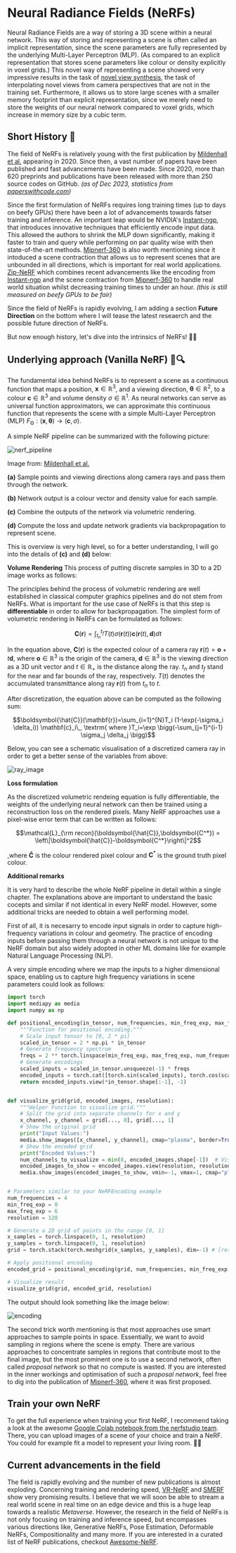 # Neural Radiance Fields (NeRFs)

Neural Radiance Fields are a way of storing a 3D scene within a neural network. This way of storing and representing a scene is often called an implicit representation, since the scene parameters are fully represented by the underlying Multi-Layer Perceptron (MLP). 
(As compared to an explicit representation that stores scene parameters like colour or density explicitly in voxel grids.) 
This novel way of representing a scene showed very impressive results in the task of [novel view synthesis](https://en.wikipedia.org/wiki/View_synthesis), the task of interpolating novel views from camera perspectives that are not in the training set. 
Furthermore, it allows us to store large scenes with a smaller memory footprint than explicit representation, since we merely need to store the weights of our neural network compared to voxel grids, which increase in memory size by a cubic term.

## Short History 📖
The field of NeRFs is relatively young with the first publication by [Mildenhall et al.](https://www.matthewtancik.com/nerf) appearing in 2020. 
Since then, a vast number of papers have been published and fast advancements have been made. 
Since 2020, more than 620 preprints and publications have been released with more than 250 source codes on GitHub. 
*(as of Dec 2023, statistics from [paperswithcode.com](https://paperswithcode.com/method/nerf))*

Since the first formulation of NeRFs requires long training times (up to days on beefy GPUs) there have been a lot of advancements towards fatser training and inference. 
An important leap would be NVIDIA's [Instant-ngp](https://nvlabs.github.io/instant-ngp/), that introduces innovative techniques that efficiently encode input data. 
This allowed the authors to shrink the MLP down significantly, making it faster to train and query while performing on par quality wise with then state-of-the-art methods. 
[Mipnerf-360](https://jonbarron.info/mipnerf360/) is also worth mentioning since it intoduced a scene contraction that allows us to represent scenes that are unbounded in all directions, which is important for real world applications. 
[Zip-NeRF](https://jonbarron.info/zipnerf/) which combines recent advancements like the encoding from [Instant-ngp](https://nvlabs.github.io/instant-ngp/) and the scene contraction from [Mipnerf-360](https://jonbarron.info/mipnerf360/) to handle real world situation whilst decreasing training times to under an hour. 
*(this is still measured on beefy GPUs to be fair)*

Since the field of NeRFs is rapidly evolving, I am adding a section **Future Direction** on the bottom where I will tease the latest reseaerch and the possible future direction of NeRFs.

But now enough history, let's dive into the intrinsics of NeRFs! 🚀🚀


## Underlying approach (Vanilla NeRF) 📘🔍
The fundamental idea behind NeRFs is to represent a scene as a continuous function that maps a position, $\mathbf{x} \in \mathbb{R}^{3}$, and a viewing direction, $\boldsymbol{\theta} \in \mathbb{R}^{2}$, to a colour $\mathbf{c} \in \mathbb{R}^{3}$ and volume density $\sigma \in \mathbb{R}^{1}$. 
As neural networks can serve as universal function approximators, we can approximate this continuous function that represents the scene with a simple Multi-Layer Perceptron (MLP) $F_{\mathrm{\Theta}} : (\mathbf{x}, \boldsymbol{\theta}) \to (\mathbf{c},\sigma)$.

A simple NeRF pipeline can be summarized with the following picture:

![nerf_pipeline](https://huggingface.co/datasets/hf-vision/course-assets/blob/main/nerf_pipeline.png)

Image from: [Mildenhall et al.](https://www.matthewtancik.com/nerf)

**(a)** Sample points and viewing directions along camera rays and pass them through the network.

**(b)** Network output is a colour vector and density value for each sample.

**(c)** Combine the outputs of the network via volumetric rendering. 

**(d)** Compute the loss and update network gradients via backpropagation to represent scene.

This is overview is very high level, so for a better understanding, I will go into the details of 
**(c)** and **(d)** below:

**Volume Rendering**
This process of putting discrete samples in 3D to a 2D image works as follows:

The principles behind the process of volumetric rendering are well established in classical computer graphics pipelines and do not stem from NeRFs. 
What is important for the use case of NeRFs is that this step is **differentiable** in order to allow for backpropagation. The simplest form of volumetric rendering in NeRFs can be formulated as follows:

$$\mathbf{C}(\mathbf{r}) = \int_{t_n}^{t_f}T(t)\sigma(\mathbf{r}(t))\mathbf{c}(\mathbf{r}(t),\mathbf{d})dt$$

In the equation above, $\mathbf{C}(\mathbf{r})$ is the expected colour of a camera ray $\mathbf{r}(t)=\mathbf{o}+t\mathbf{d}$, where $\mathbf{o} \in \mathbb{R}^{3}$ is the origin of the camera, $\boldsymbol{d} \in \mathbb{R}^{3}$ is the viewing direction as a 3D unit vector and $t \in \mathbb{R}_+$ is the distance along the ray. 
$t_n$ and $t_f$ stand for the near and far bounds of the ray, respectively. 
$T(t)$ denotes the accumulated transmittance along ray $\mathbf{r}(t)$ from $t_n$ to $t$.

After discretization, the equation above can be computed as the following sum:

$$\boldsymbol{\hat{C}}(\mathbf{r})=\sum_{i=1}^{N}T_i (1-\exp(-\sigma_i \delta_i)) \mathbf{c}_i\,, \textrm{ where }T_i=\exp \bigg(-\sum_{j=1}^{i-1} \sigma_j \delta_j \bigg)$$

Below, you can see a schematic visualisation of a discretized camera ray in order to get a better sense of the variables from above:

![ray_image](https://huggingface.co/datasets/hf-vision/course-assets/blob/main/nerf_ray_visualisation.png)

**Loss formulation**

As the discretized volumetric rendeing equation is fully differentiable, the weights of the underlying neural network can then be trained using a reconstruction loss on the rendered pixels. 
Many NeRF approaches use a pixel-wise error term that can be written as follows:

$$\mathcal{L}_{\rm recon}(\boldsymbol{\hat{C}},\boldsymbol{C^*}) = \left\|\boldsymbol{\hat{C}}-\boldsymbol{C^*}\right\|^2$$

,where $\boldsymbol{\hat{C}}$ is the colour rendered pixel colour and $\boldsymbol{C}^*$ is the ground truth pixel colour.

**Additional remarks**

It is very hard to describe the whole NeRF pipeline in detail within a single chapter. 
The explanations above are important to understand the basic cocepts and similar if not identical in every NeRF model. 
However, some additional tricks are needed to obtain a well performing model.

First of all, it is necesarry to encode input signals in order to capture high-frequency variations in colour and geometry. 
The practice of encoding inputs before passing them through a neural network is not unique to the NeRF domain but also widely adopted in other ML domains like for example Natural Language Processing (NLP).

A very simple encoding where we map the inputs to a higher dimensional space, enabling us to capture high frequency variations in scene parameters could look as follows:

```python
import torch
import mediapy as media
import numpy as np

def positional_encoding(in_tensor, num_frequencies, min_freq_exp, max_freq_exp):
    """Function for positional encoding."""
    # Scale input tensor to [0, 2 * pi]
    scaled_in_tensor = 2 * np.pi * in_tensor
    # Generate frequency spectrum
    freqs = 2 ** torch.linspace(min_freq_exp, max_freq_exp, num_frequencies, device=in_tensor.device)
    # Generate encodings
    scaled_inputs = scaled_in_tensor.unsqueeze(-1) * freqs
    encoded_inputs = torch.cat([torch.sin(scaled_inputs), torch.cos(scaled_inputs)], dim=-1)
    return encoded_inputs.view(*in_tensor.shape[:-1], -1)


def visualize_grid(grid, encoded_images, resolution):
    """Helper Function to visualize grid."""
    # Split the grid into separate channels for x and y
    x_channel, y_channel = grid[..., 0], grid[..., 1]
    # Show the original grid
    print("Input Values:")
    media.show_images([x_channel, y_channel], cmap="plasma", border=True)
    # Show the encoded grid
    print("Encoded Values:")
    num_channels_to_visualize = min(8, encoded_images.shape[-1])  # Visualize up to 8 channels
    encoded_images_to_show = encoded_images.view(resolution, resolution, -1).permute(2, 0, 1)[:num_channels_to_visualize]
    media.show_images(encoded_images_to_show, vmin=-1, vmax=1, cmap="plasma", border=True)


# Parameters similar to your NeRFEncoding example
num_frequencies = 4
min_freq_exp = 0
max_freq_exp = 6
resolution = 128

# Generate a 2D grid of points in the range [0, 1]
x_samples = torch.linspace(0, 1, resolution)
y_samples = torch.linspace(0, 1, resolution)
grid = torch.stack(torch.meshgrid(x_samples, y_samples), dim=-1) # [resolution, resolution, 2]

# Apply positional encoding
encoded_grid = positional_encoding(grid, num_frequencies, min_freq_exp, max_freq_exp)

# Visualize result
visualize_grid(grid, encoded_grid, resolution)
```

The output should look something like the image below:

![encoding](https://huggingface.co/datasets/hf-vision/course-assets/blob/main/nerf_encodings.png)

The second trick worth mentioning is that most approaches use smart approaches to sample points in space. 
Essentially, we want to avoid sampling in regions where the scene is empty. 
There are various approaches to concentrate samples in regions that contribute most to the final image, but the most prominent one is to use a second network, often called *proposal network* so that no compute is wasted. 
If you are interested in the inner workings and optimisation of such a *proposal network*, feel free to dig into the publication of [Mipnerf-360](https://jonbarron.info/mipnerf360/), where it was first proposed.

## Train your own NeRF
To get the full experience when training your first NeRF, I recommend taking a look at the awesome [Google Colab notebook from the nerfstudio team](https://colab.research.google.com/github/nerfstudio-project/nerfstudio/blob/main/colab/demo.ipynb). 
There, you can upload images of a scene of your choice and train a NeRF. You could for example fit a model to represent your living room. 🎉🎉

## Current advancements in the field
The field is rapidly evolving and the number of new publications is almost exploding. 
Concerning training and rendering speed, [VR-NeRF](https://vr-nerf.github.io) and [SMERF](https://smerf-3d.github.io) show very promising results. 
I believe that we will soon be able to stream a real world scene in real time on an edge device and this is a huge leap towards a realistic *Metaverse*. 
However, the research in the field of NeRFs is not only focusing on training and inference speed, but encompasses various directions like, Generative NeRFs, Pose Estimation, Deformable NeRFs, Compositionality and many more. 
If you are interested in a curated list of NeRF publications, checkout [Awesome-NeRF](https://github.com/awesome-NeRF/awesome-NeRF).
